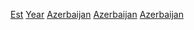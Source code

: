 {{Commons category|Establishments in Azerbaijan by year}}

[[Category:依年份劃分的亞塞拜然|Est]]
[[Category:亞塞拜然建立|Year]]
[[Category:各国各年建立|Azerbaijan]]
[[Category:各年亞洲建立|Azerbaijan]]
[[Category:各年歐洲建立|Azerbaijan]]